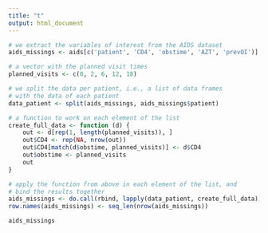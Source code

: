 ```yaml
---
title: "t"
output: html_document
---
```


```r
# we extract the variables of interest from the AIDS dataset
aids_missings <- aids[c('patient', 'CD4', 'obstime', 'AZT', 'prevOI')]

# a vector with the planned visit times
planned_visits <- c(0, 2, 6, 12, 18)

# we split the data per patient, i.e., a list of data frames
# with the data of each patient
data_patient <- split(aids_missings, aids_missings$patient)

# a function to work on each element of the list
create_full_data <- function (d) {
    out <- d[rep(1, length(planned_visits)), ]
    out$CD4 <- rep(NA, nrow(out))
    out$CD4[match(d$obstime, planned_visits)] <- d$CD4
    out$obstime <- planned_visits
    out
}

# apply the function from above in each element of the list, and
# bind the results together
aids_missings <- do.call(rbind, lapply(data_patient, create_full_data))
row.names(aids_missings) <- seq_len(nrow(aids_missings))

aids_missings
```
